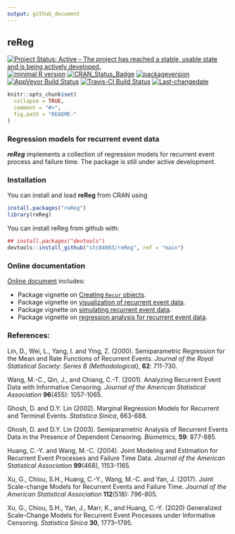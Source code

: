 ```yaml
---
output: github_document
---
```


## **reReg**

[![Project Status: Active – The project has reached a stable, usable state and is being actively developed.](https://www.repostatus.org/badges/latest/active.svg)](https://www.repostatus.org/#active)
[![minimal R version](https://img.shields.io/badge/R%3E%3D-3.4.0-6666ff.svg)](https://cran.r-project.org/)
[![CRAN_Status_Badge](https://www.r-pkg.org/badges/version/reReg)](https://cran.r-project.org/package=reReg)
[![packageversion](https://img.shields.io/badge/Package%20version-1.4.1-orange.svg?style=flat-square)](commits/master)
[![AppVeyor Build Status](https://ci.appveyor.com/api/projects/status/github/stc04003/reReg?branch=master&svg=true)](https://ci.appveyor.com/project/stc04003/reReg)
[![Travis-CI Build Status](https://travis-ci.org/stc04003/reReg.svg?branch=master)](https://travis-ci.org/stc04003/reReg)
[![Last-changedate](https://img.shields.io/badge/last%20change-`r gsub('-', '--', Sys.Date())`-yellowgreen.svg)](/commits/master)
<!-- [![Build Status](https://travis-ci.org/user/pkg.svg?branch=master)](https://travis-ci.org/user/pkg) -->
<!-- README.md is generated from README.Rmd. Please edit that file -->

```r
knitr::opts_chunk$set(
  collapse = TRUE,
  comment = "#>",
  fig.path = "README-"
)
```

### Regression models for recurrent event data
***reReg*** implements a collection of regression models for recurrent event process and failure time.
The package is still under active development.

### Installation

You can install and load **reReg** from CRAN using

```r
install.packages("reReg")
library(reReg)
```

You can install reReg from github with:

```r
## install.packages("devtools")
devtools::install_github("stc04003/reReg", ref = "main")
```

### Online documentation 
[Online document](https://www.sychiou.com/reReg/index.html) includes:

* Package vignette on [Creating `Recur` objects](https://www.sychiou.com/reReg/articles/reReg-Recur.html).
* Package vignette on [visualization of recurrent event data](https://www.sychiou.com/reReg/articles/reReg-plot.html).
* Package vignette on [simulating recurrent event data](https://www.sychiou.com/reReg/articles/reReg-sims.html).
* Package vignette on [regression analysis for recurrent event data](https://www.sychiou.com/reReg/articles/reReg-reg.html).


### References:

   Lin, D., Wei, L., Yang, I. and Ying, Z. (2000). Semiparametric
   Regression for the Mean and Rate Functions of Recurrent Events.
   *Journal of the Royal Statistical Society: Series B
   (Methodological)*, **62**: 711-730.

   Wang, M.-C., Qin, J., and Chiang, C.-T. (2001). Analyzing Recurrent
   Event Data with Informative Censoring. *Journal of the American
   Statistical Association* **96**(455): 1057-1065.

  Ghosh, D. and D.Y. Lin (2002). Marginal Regression Models for Recurrent and Terminal Events. 
  *Statistica Sinica*, 663-688.
  
  Ghosh, D. and D.Y. Lin (2003). Semiparametric Analysis of
   Recurrent Events Data in the Presence of Dependent Censoring.
   *Biometrics*, **59**: 877-885.

   Huang, C.-Y. and Wang, M.-C. (2004). Joint Modeling and Estimation
   for Recurrent Event Processes and Failure Time Data. *Journal of
   the American Statistical Association* **99**(468), 1153-1165.

   Xu, G., Chiou, S.H., Huang, C.-Y., Wang, M.-C. and Yan, J. (2017).
   Joint Scale-change Models for Recurrent Events and Failure Time.
   *Journal of the American Statistical Association* **112**(518):
   796-805.

  Xu, G., Chiou, S.H., Yan, J., Marr, K., and Huang, C.-Y. (2020)
  Generalized Scale-Change Models for Recurrent Event Processes under Informative Censoring. 
  *Statistica Sinica* **30**, 1773--1795.